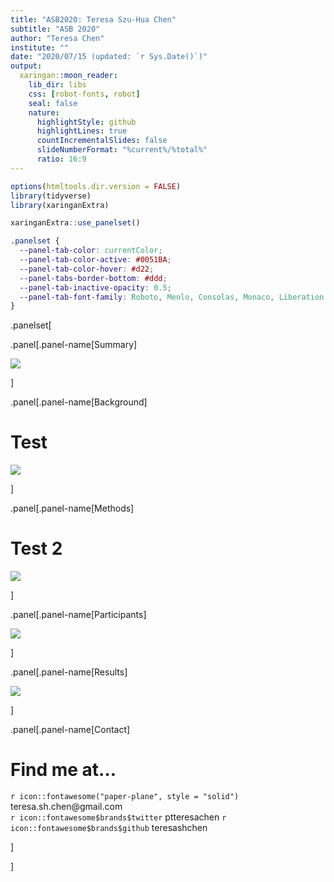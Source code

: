 ```yaml
---
title: "ASB2020: Teresa Szu-Hua Chen"
subtitle: "ASB 2020"
author: "Teresa Chen"
institute: ""
date: "2020/07/15 (updated: `r Sys.Date()`)"
output:
  xaringan::moon_reader:
    lib_dir: libs
    css: [robot-fonts, robot]
    seal: false
    nature:
      highlightStyle: github
      highlightLines: true
      countIncrementalSlides: false
      slideNumberFormat: "%current%/%total%" 
      ratio: 16:9
---
```


```r
options(htmltools.dir.version = FALSE)
library(tidyverse)
library(xaringanExtra)
```

```r
xaringanExtra::use_panelset()
```

```css
.panelset {
  --panel-tab-color: currentColor;
  --panel-tab-color-active: #0051BA;
  --panel-tab-color-hover: #d22;
  --panel-tabs-border-bottom: #ddd;
  --panel-tab-inactive-opacity: 0.5;
  --panel-tab-font-family: Roboto, Menlo, Consolas, Monaco, Liberation Mono, Lucida Console, monospace;\
}
```


.panelset[


.panel[.panel-name[Summary]

![](img/p2_overview.jpg)

]

.panel[.panel-name[Background]

# Test

![](img/p2_background.jpg)

]

.panel[.panel-name[Methods]

# Test 2

![](img/p2_methods.jpg)

]


.panel[.panel-name[Participants]

![](img/p2_participants.jpg)

]

.panel[.panel-name[Results]

![](img/p2_results.jpg)

]


.panel[.panel-name[Contact]

# Find me at...

`r icon::fontawesome("paper-plane", style = "solid")`  teresa.sh.chen@gmail.com  
`r icon::fontawesome$brands$twitter` ptteresachen 
`r icon::fontawesome$brands$github` teresashchen

]


]
